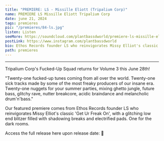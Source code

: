 ```yaml
---
title: "PREMIERE: LS - Missille Eliott (Tripalium Corp)"
name: PREMIERE LS Missille Eliott Tripalium Corp
date: june 21, 2024
tags: premieres
pic: "/premieres/84-ls.jpg"
listen: Listen
seeMore: https://soundcloud.com/plantbassdworld/premiere-ls-missille-eliott-tripalium-corp
postLink: https://www.instagram.com/plantbassdworld
bio: Ethos Records founder LS who reinvigorates Missy Elliot's classic 'Get Ur Freak On', with a glitching low end blitzer filled with shadowing breaks and electrified pads.
path: premieres
---
```


<SoundCloud url="https://soundcloud.com/plantbassdworld/premiere-ls-missille-eliott-tripalium-corp" />

<hr />

Tripalium Corp's Fucked-Up Squad returns for Volume 3 this June 28th!

"Twenty-one fucked-up tunes coming from all over the world. Twenty-one sick tracks made by some of the most freaky producers of our insane era. Twenty-one nuggets for your summer parties, mixing ghetto jungle, future bass, glitchy rave, nutter breakcore, acidic braindance and melancholic drum'n'bass."

Our featured premiere comes from Ethos Records founder LS who reinvigorates Missy Elliot's classic 'Get Ur Freak On', with a glitching low end blitzer filled with shadowing breaks and electrified pads. One for the dark rooms.

Access the full release here upon release date: <HoverLink url="https://tripalium.bandcamp.com/album/tmf-10-va-tripalium-fucked-up-squad-vol-3" external /> 🌱
